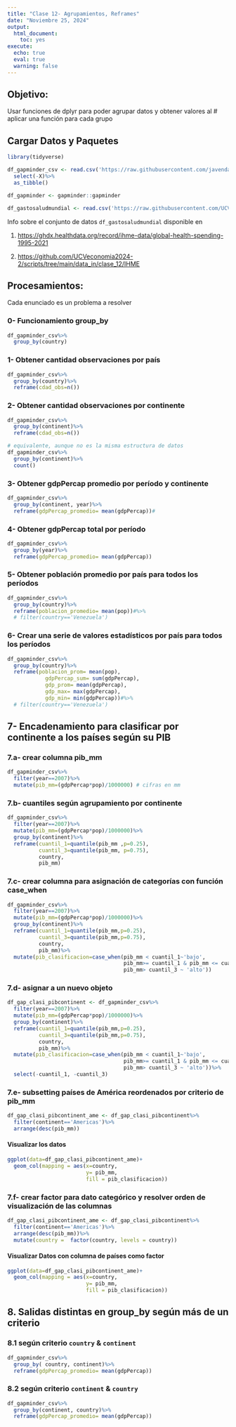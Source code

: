 ```yaml
---
title: "Clase 12- Agrupamientos, Reframes"
date: "Noviembre 25, 2024"
output:
  html_document:
    toc: yes
execute:
  echo: true
  eval: true
  warning: false
---
```


## Objetivo:

Usar funciones de dplyr para poder agrupar datos y obtener valores al \# aplicar una función para cada grupo

## Cargar Datos y Paquetes

```r
library(tidyverse)

df_gapminder_csv <- read.csv('https://raw.githubusercontent.com/javendaXgh/datos/refs/heads/master/gapminder.csv')%>%
  select(-X)%>%
  as_tibble()

df_gapminder <- gapminder::gapminder

df_gastosaludmundial <- read.csv('https://raw.githubusercontent.com/UCVeconomia2024-2/scripts/refs/heads/main/data_in/clase_12/IHME/IHME_HEALTH_SPENDING_1995_2021/IHME_HEALTH_SPENDING_1995_2021_Y2024M07D23.CSV')

```

Info sobre el conjunto de datos `df_gastosaludmundial` disponible en

1.  <https://ghdx.healthdata.org/record/ihme-data/global-health-spending-1995-2021>

2.  <https://github.com/UCVeconomia2024-2/scripts/tree/main/data_in/clase_12/IHME>

## Procesamientos:

Cada enunciado es un problema a resolver

### 0- Funcionamiento group_by

```r

df_gapminder_csv%>%
  group_by(country)
```

### 1- Obtener cantidad observaciones por país

```r

df_gapminder_csv%>%
  group_by(country)%>%
  reframe(cdad_obs=n())
```

### 2- Obtener cantidad observaciones por continente

```r

df_gapminder_csv%>%
  group_by(continent)%>%
  reframe(cdad_obs=n())

```

```r
# equivalente, aunque no es la misma estructura de datos
df_gapminder_csv%>%
  group_by(continent)%>%
  count()

```

### 3- Obtener gdpPercap promedio por período y continente

```r
df_gapminder_csv%>%
  group_by(continent, year)%>%
  reframe(gdpPercap_promedio= mean(gdpPercap))#

```

### 4- Obtener gdpPercap total por período

```r
df_gapminder_csv%>%
  group_by(year)%>%
  reframe(gdpPercap_promedio= mean(gdpPercap))
```

### 5- Obtener población promedio por país para todos los períodos

```r

df_gapminder_csv%>%
  group_by(country)%>%
  reframe(poblacion_promedio= mean(pop))#%>%
  # filter(country=='Venezuela')

```

### 6- Crear una serie de valores estadísticos por país para todos los períodos

```r
df_gapminder_csv%>%
  group_by(country)%>%
  reframe(poblacion_prom= mean(pop), 
            gdpPercap_sum= sum(gdpPercap),
            gdp_prom= mean(gdpPercap),
            gdp_max= max(gdpPercap),
            gdp_min= min(gdpPercap))#%>%
  # filter(country=='Venezuela')
```

## 7- Encadenamiento para clasificar por continente a los países según su PIB

### 7.a- crear columna pib_mm

```r


df_gapminder_csv%>%
  filter(year==2007)%>%
  mutate(pib_mm=(gdpPercap*pop)/1000000) # cifras en mm
```

### 7.b- cuantiles según agrupamiento por continente

```r

df_gapminder_csv%>%
  filter(year==2007)%>%
  mutate(pib_mm=(gdpPercap*pop)/1000000)%>%
  group_by(continent)%>%
  reframe(cuantil_1=quantile(pib_mm ,p=0.25),
          cuantil_3=quantile(pib_mm, p=0.75),
          country,
          pib_mm)
```

### 7.c- crear columna para asignación de categorías con función case_when

```r
df_gapminder_csv%>%
  filter(year==2007)%>%
  mutate(pib_mm=(gdpPercap*pop)/1000000)%>%
  group_by(continent)%>%
  reframe(cuantil_1=quantile(pib_mm,p=0.25),
          cuantil_3=quantile(pib_mm,p=0.75),
          country,
          pib_mm)%>%
  mutate(pib_clasificacion=case_when(pib_mm < cuantil_1~'bajo',
                                     pib_mm>= cuantil_1 & pib_mm <= cuantil_3 ~ 'medio',
                                     pib_mm> cuantil_3 ~ 'alto'))
```

### 7.d- asignar a un nuevo objeto

```r

df_gap_clasi_pibcontinent <- df_gapminder_csv%>%
  filter(year==2007)%>%
  mutate(pib_mm=(gdpPercap*pop)/1000000)%>%
  group_by(continent)%>%
  reframe(cuantil_1=quantile(pib_mm,p=0.25),
          cuantil_3=quantile(pib_mm,p=0.75),
          country,
          pib_mm)%>%
  mutate(pib_clasificacion=case_when(pib_mm < cuantil_1~'bajo',
                                     pib_mm>= cuantil_1 & pib_mm <= cuantil_3 ~ 'medio',
                                     pib_mm> cuantil_3 ~ 'alto'))%>%
  select(-cuantil_1, -cuantil_3)
```

### 7.e- subsetting países de América reordenados por criterio de pib_mm

```r
df_gap_clasi_pibcontinent_ame <- df_gap_clasi_pibcontinent%>%
  filter(continent=='Americas')%>%
  arrange(desc(pib_mm))


```

#### Visualizar los datos

```r
ggplot(data=df_gap_clasi_pibcontinent_ame)+
  geom_col(mapping = aes(x=country, 
                         y= pib_mm,
                         fill = pib_clasificacion))


```

### 7.f- crear factor para dato categórico y resolver orden de visualización de las columnas

```r

df_gap_clasi_pibcontinent_ame <- df_gap_clasi_pibcontinent%>%
  filter(continent=='Americas')%>%
  arrange(desc(pib_mm))%>%
  mutate(country =  factor(country, levels = country))
```

#### Visualizar Datos con columna de países como factor

```r
ggplot(data=df_gap_clasi_pibcontinent_ame)+
  geom_col(mapping = aes(x=country, 
                         y= pib_mm,
                         fill = pib_clasificacion))
```

## 8. Salidas distintas en group_by según más de un criterio

### 8.1 según criterio `country` & `continent`

```r
df_gapminder_csv%>%
  group_by( country, continent)%>%
  reframe(gdpPercap_promedio= mean(gdpPercap))

```

### 8.2 según criterio `continent` & `country`

```r
df_gapminder_csv%>%
  group_by(continent, country)%>%
  reframe(gdpPercap_promedio= mean(gdpPercap))
```
